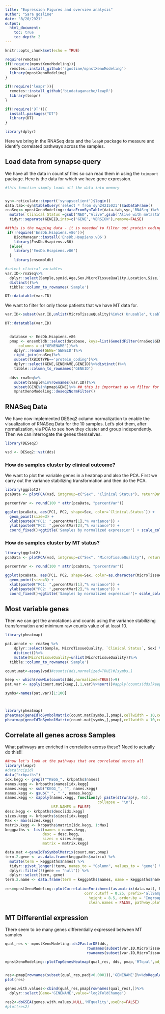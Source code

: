 ```yaml
---
title: "Expression Figures and overview analysis"
author: "Sara gosline"
date: "8/20/2021"
output: 
  html_document:
    toc: true
    toc_depth: 2
---
```


```r
knitr::opts_chunk$set(echo = TRUE)

require(remotes)
if(!require(mpnstXenoModeling)){
  remotes::install_github('sgosline/mpnstXenoModeling')
  library(mpnstXenoModeling)
}

if(!require('leapr')){
  remotes::install_github('biodataganache/leapR')
  library(leapr)
}

if(!require('DT')){
  install.packages("DT")
  library(DT)
}

library(dplyr)

```

Here we bring in the RNASeq data and the `leapR` package to measure and identify correlated pathways across the samples.


## Load data from synapse query

We have all the data in count.sf files so can read them in using the `tximport` package. Here is the data for which we have gene expression. 


```r
#this function simply loads all the data into memory


syn<-reticulate::import('synapseclient')$login()
data.tab<-syn$tableQuery('select * from syn24215021')$asDataFrame()
rnaSeq<<-mpnstXenoModeling::dataFromSynTable(data.tab,syn,'RNASeq')%>%
  mutate(`Clinical Status`=gsub("NED","Alive",gsub('Alive with metastatic disease','Alive',Clinical.Status)))%>%
  tidyr::separate(GENEID,into=c('GENE','VERSION'),remove=FALSE)

##this is the mapping data - it is neeeded to filter out protein coding genes
 if(!require('EnsDb.Hsapiens.v86')){
    BiocManager::install('EnsDb.Hsapiens.v86')
    library(EnsDb.Hsapiens.v86)
  }else{
    library('EnsDb.Hsapiens.v86')
  }
    library(ensembldb)

#select clinical variables
var.ID<-rnaSeq%>%
  dplyr::select(Sample,synid,Age,Sex,MicroTissueQuality,Location,Size,`Clinical Status`)%>%
  distinct()%>%
  tibble::column_to_rownames('Sample')

DT::datatable(var.ID)

```
 
We want to filter for only those patients that we have MT data for.

```r

var.ID<-subset(var.ID,unlist(MicroTissueQuality)%in%c('Unusable','Usable','Robust','Good'))

DT::datatable(var.ID)

  
  database <- EnsDb.Hsapiens.v86
  pmap <- ensembldb::select(database, keys=list(GeneIdFilter(rnaSeq$GENE), TxBiotypeFilter("protein_coding")),
      columns = c("GENENAME"))%>%
    dplyr::rename(GENE='GENEID')%>%
    right_join(rnaSeq)%>%
    subset(TXBIOTYPE=='protein_coding')%>%
    dplyr::select(GENE,GENENAME,GENEID)%>%distinct()%>%
    tibble::column_to_rownames('GENEID')
  
  dds<-rnaSeq%>%
    subset(Sample%in%rownames(var.ID))%>%
    subset(GENE%in%pmap$GENE)%>% ## this is important as we filter for protein coding genes
    mpnstXenoModeling::deseq2NormFilter()


```

## RNASeq Data

We have now implemented DESeq2 column normalization to enable the visualization of RNASeq Data for the 10 samples. Let's plot them, after normalization, via PCA to see how they cluster and group independently. Then we can interrogate the genes themselves.


```r
library(DESeq2)

vsd <- DESeq2::vst(dds)


```

### How do samples cluster by clinical outcome?

We want to plot the variable genes in a heatmap and also the PCA. First we carry out the variance stabilizing transformation and then do the PCA.


```r
library(ggplot2)
pcaData <- plotPCA(vsd, intgroup=c("Sex", "Clinical Status"), returnData=TRUE)

percentVar <- round(100 * attr(pcaData, "percentVar"))

ggplot(pcaData, aes(PC1, PC2, shape=Sex, color=`Clinical.Status`)) +
  geom_point(size=3) +
  xlab(paste0("PC1: ",percentVar[1],"% variance")) +
  ylab(paste0("PC2: ",percentVar[2],"% variance")) + 
  coord_fixed()+ggtitle('Samples by normalized expression') + scale_color_viridis_d()
```

### How do samples cluster by MT status?


```r
library(ggplot2)
pcaData <- plotPCA(vsd, intgroup=c("Sex", "MicroTissueQuality"), returnData=TRUE)

percentVar <- round(100 * attr(pcaData, "percentVar"))

ggplot(pcaData, aes(PC1, PC2, shape=Sex, color=as.character(MicroTissueQuality))) +
  geom_point(size=3) +
  xlab(paste0("PC1: ",percentVar[1],"% variance")) +
  ylab(paste0("PC2: ",percentVar[2],"% variance")) + 
  coord_fixed()+ggtitle('Samples by normalized expression')+ scale_color_viridis_d()

```


## Most variable genes

Then we can get the annotations and counts using the variance stabilizing transformation and minimum raw counts value of at least 10.

```r
library(pheatmap)

pat.annote <- rnaSeq %>%
    dplyr::select(Sample, MicroTissueQuality, `Clinical Status`, Sex) %>%
    distinct()%>%
    mutate(MicroTissueQuality=unlist(MicroTissueQuality))%>%
  tibble::column_to_rownames('Sample')

count.mat<-assay(vsd)#counts(dds,normalized=TRUE)#[symbs,]

keep <- which(rowMin(counts(dds,normalized=TRUE))>9)
pat.var <- apply(count.mat[keep,],1,var)%>%sort()#apply(counts(dds[keep,],normalized=TRUE),1,var)%>%sort()

symbs<-names(pat.var)[1:100]



library(pheatmap)
pheatmap(geneIdToSymbolMatrix(count.mat[symbs,],pmap),cellwidth = 10,cellheight=10,annotation_col = pat.annote,filename='mostVarTrans.pdf')
pheatmap(geneIdToSymbolMatrix(count.mat[symbs,],pmap),cellwidth = 10,cellheight=10,annotation_col = pat.annote)

```

## Correlate all genes across Samples

What pathways are enriched in correlation across these? Need to actually do this!!!

```r

##now let's look at the pathways that are correlated across all
library(leapr)
#data(ncipid)
data("krbpaths")
idx.kegg <- grepl("^KEGG_", krbpaths$names)
names.kegg <- krbpaths$names[idx.kegg]
names.kegg <- sub("KEGG_", "", names.kegg)
names.kegg <- gsub("_", " ", names.kegg)
names.kegg <- sapply(names.kegg, function(y) paste(strwrap(y, 45), 
                                          collapse = "\n"), 
                     USE.NAMES = FALSE)
desc.kegg <- krbpaths$desc[idx.kegg]
sizes.kegg <- krbpaths$sizes[idx.kegg]
Max <- max(sizes.kegg)
matrix.kegg <- krbpaths$matrix[idx.kegg, 1:Max]
keggpaths <- list(names = names.kegg,
                 desc = desc.kegg,
                 sizes = sizes.kegg,
                 matrix = matrix.kegg)

data.mat <-geneIdToSymbolMatrix(count.mat,pmap)
term.2.gene <- as.data.frame(keggpaths$matrix) %>%
  mutate(term = keggpaths$names) %>%
  tidyr::pivot_longer(!term, names_to = "Column", values_to = "gene") %>%
  dplyr::filter(!(gene == "null")) %>%
  dplyr::select(term, gene)
term.2.name <- data.frame(term = keggpaths$names, name = keggpaths$names)
  
res=mpnstXenoModeling::plotCorrelationEnrichment(as.matrix(data.mat), keggpaths, fdr.cutoff = 0.05, 
                                    corr.cutoff = 0.25, prefix='allSamps', width = 11, 
                                      height = 8.5, order.by = "Ingroup mean", 
                                      clean.names = FALSE, pathway.plot.size = 3)


```

## MT Differential expression

There seem to be many genes differentially expressed between MT samples

```r
qual_res <- mpnstXenoModeling::ds2FactorDE(dds, 
                                     rownames(subset(var.ID,MicroTissueQuality%in%c('Good','Robust'))), 
                                     rownames(subset(var.ID,MicroTissueQuality=='Unusable')),'MTQuality')

mpnstXenoModeling::plotTopGenesHeatmap(qual_res, dds, pmap,'MTqual',adjpval=0.0001, upload=FALSE, parentID='syn25323411')


res<-pmap[rownames(subset(qual_res,padj<0.0001)),'GENENAME']%>%doRegularGo(prefix='MTqual')
plot(res)
```

```r
genes.with.values<-cbind(qual_res,pmap[rownames(qual_res),])%>%
  dplyr::select(Gene='GENENAME',value='log2FoldChange')
                   
res2<-doGSEA(genes.with.values,NULL,'MTquality',useEns=FALSE)
#plot(res2)
```




